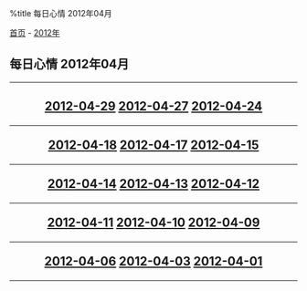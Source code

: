 %title 每日心情 2012年04月

[[../../../index|首页]] - [[../index|2012年]]
==每日心情 2012年04月==
----
<center>
<h2>
[[2012-04-29|2012-04-29]]
[[2012-04-27|2012-04-27]]
[[2012-04-24|2012-04-24]]
----
[[2012-04-18|2012-04-18]]
[[2012-04-17|2012-04-17]]
[[2012-04-15|2012-04-15]]
----
[[2012-04-14|2012-04-14]]
[[2012-04-13|2012-04-13]]
[[2012-04-12|2012-04-12]]
----
[[2012-04-11|2012-04-11]]
[[2012-04-10|2012-04-10]]
[[2012-04-09|2012-04-09]]
----
[[2012-04-06|2012-04-06]]
[[2012-04-03|2012-04-03]]
[[2012-04-01|2012-04-01]]
</h2>
</center>
----
